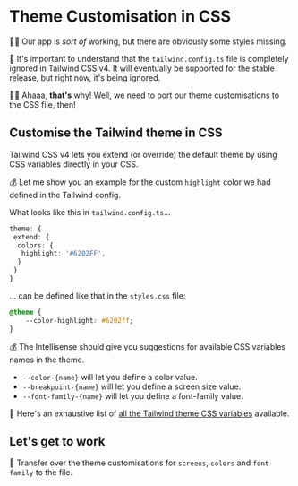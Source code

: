 # Theme Customisation in CSS

<EpicVideo url="https://www.epicweb.dev/workshops/pixel-perfect-figma-to-tailwind/preparing-for-tailwind-v4/customize-the-tailwind-theme-in-the-ui" />

👨‍💼 Our app is _sort of_ working, but there are obviously some styles missing.

🦉 It's important to understand that the `tailwind.config.ts` file is completely ignored in Tailwind CSS v4. It will eventually be supported for the stable release, but right now, it's being ignored.

👨‍💼 Ahaaa, **that's** why! Well, we need to port our theme customisations to the CSS file, then!

## Customise the Tailwind theme in CSS

Tailwind CSS v4 lets you extend (or override) the default theme by using CSS variables directly in your CSS.

💰 Let me show you an example for the custom `highlight` color we had defined in the Tailwind config.

What looks like this in `tailwind.config.ts`...

```ts
theme: {
 extend: {
  colors: {
   highlight: '#6202FF',
  }
 }
}
```

... can be defined like that in the `styles.css` file:

```css
@theme {
	--color-highlight: #6202ff;
}
```

💰 The Intellisense should give you suggestions for available CSS variables names in the theme.

- `--color-{name}` will let you define a color value.
- `--breakpoint-{name}` will let you define a screen size value.
- `--font-family-{name}` will let you define a font-family value.

🦉 Here's an exhaustive list of [all the Tailwind theme CSS variables](https://github.com/tailwindlabs/tailwindcss/blob/next/packages/tailwindcss/theme.css) available.

## Let's get to work

🐨 Transfer over the <InlineFile file="tailwind.config.ts" /> theme customisations for `screens`, `colors` and `font-family` to the <InlineFile file="src/styles/tailwind.css" /> file.
